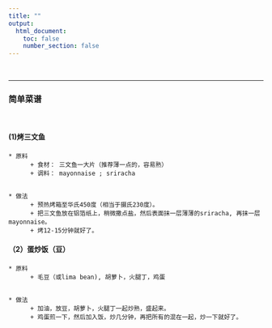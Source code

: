 ```yaml
---
title: ""
output:
  html_document:
    toc: false
    number_section: false
---
```


\  
\  

----

### 简单菜谱 {.tabset .tabset-pills}

\ 

#### **(1)烤三文鱼 ** {#tab1}

    
    * 原料
          + 食材： 三文鱼一大片（推荐薄一点的，容易熟）
          + 调料： mayonnaise ; sriracha

    
    * 做法
          + 预热烤箱至华氏450度（相当于摄氏230度）。
          + 把三文鱼放在铝箔纸上，稍微撒点盐，然后表面抹一层薄薄的sriracha, 再抹一层mayonnaise。
          + 烤12-15分钟就好了。



####  **（2）蛋炒饭（豆）** {#tab2}

    * 原料 
          + 毛豆（或lima bean), 胡萝卜，火腿丁，鸡蛋

   
    * 做法 
          + 加油，放豆，胡萝卜，火腿丁一起炒熟，盛起来。
          + 鸡蛋煎一下，然后加入饭，炒几分钟，再把所有的混在一起，炒一下就好了。


\  
\  

